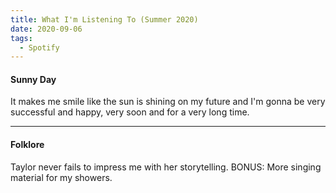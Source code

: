 ```yaml
---
title: What I'm Listening To (Summer 2020)
date: 2020-09-06
tags:
  - Spotify
---
```



#### Sunny Day

It makes me smile like the sun is shining on my future and I'm gonna be very successful and happy, very soon and for a very long time.

<SpotifyPlayer
  uri="spotify:playlist:37i9dQZF1DX1BzILRveYHb"
  size="large"
  theme="black"
  view="list"
/>

---

#### Folklore

Taylor never fails to impress me with her storytelling. BONUS: More singing material for my showers.

<SpotifyPlayer
  uri="spotify:album:2fenSS68JI1h4Fo296JfGr"
  size="large"
  theme="black"
  view="list"
/>